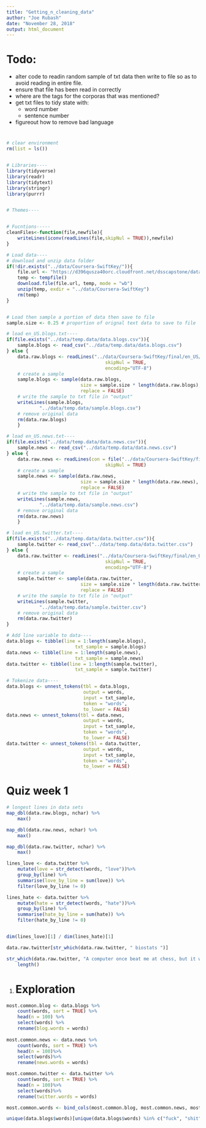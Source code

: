 ```yaml
---
title: "Getting_n_cleaning_data"
author: "Joe Rubash"
date: "November 28, 2018"
output: html_document
---
```


# Todo:
- alter code to readin random sample of txt data then write to file so as to avoid reading in entire file.
- ensure that file has been read in correctly
- where are the tags for the corporas that was mentioned?
- get txt files to tidy state with:
    - word number
    - sentence number
- figureout how to remove bad language

# ##############################################################################
```r
# clear environment
rm(list = ls())


# Libraries----
library(tidyverse)
library(readr)
library(tidytext)
library(stringr)
library(purrr)


# Themes----


# Fucntions-----
cleanFiles<-function(file,newfile){
    writeLines(iconv(readLines(file,skipNul = TRUE)),newfile)
}

# Load data----
# download and unzip data folder
if(!dir.exists("../data/Coursera-SwiftKey/")){
    file.url <- "https://d396qusza40orc.cloudfront.net/dsscapstone/dataset/Coursera-SwiftKey.zip"
    temp <- tempfile()
    download.file(file.url, temp, mode = "wb")
    unzip(temp, exdir = "../data/Coursera-SwiftKey")
    rm(temp)
}


# Load then sample a portion of data then save to file
sample.size <- 0.25 # proportion of orignal text data to save to file

# load en_US.blogs.txt----
if(file.exists("../data/temp.data/data.blogs.csv")){
    sample.blogs <- read_csv("../data/temp.data/data.blogs.csv")
} else {
    data.raw.blogs <- readLines("../data/Coursera-SwiftKey/final/en_US/en_US.blogs.txt",
                                    skipNul = TRUE,
                                    encoding="UTF-8")
    # create a sample
    sample.blogs <- sample(data.raw.blogs,
                           size = sample.size * length(data.raw.blogs),
                           replace = FALSE)
    # write the sample to txt file in "output"
    writeLines(sample.blogs,
            "../data/temp.data/sample.blogs.csv")
    # remove original data
    rm(data.raw.blogs)
    }

# load en_US.news.txt----
if(file.exists("../data/temp.data/data.news.csv")){
    sample.news <- read_csv("../data/temp.data/data.news.csv")
} else {
    data.raw.news <- readLines(con = file("../data/Coursera-SwiftKey/final/en_US/en_US.news.txt", "rb"),
                                    skipNul = TRUE)
    # create a sample
    sample.news <- sample(data.raw.news,
                           size = sample.size * length(data.raw.news),
                           replace = FALSE)
    # write the sample to txt file in "output"
    writeLines(sample.news,
            "../data/temp.data/sample.news.csv")
    # remove original data
    rm(data.raw.news)
    }

# load en_US.twitter.txt----
if(file.exists("../data/temp.data/data.twitter.csv")){
    sample.twitter <- read_csv("../data/temp.data/data.twitter.csv")
} else {
    data.raw.twitter <- readLines("../data/Coursera-SwiftKey/final/en_US/en_US.twitter.txt",
                                    skipNul = TRUE,
                                    encoding="UTF-8")
    # create a sample
    sample.twitter <- sample(data.raw.twitter,
                           size = sample.size * length(data.raw.twitter),
                           replace = FALSE)
    # write the sample to txt file in "output"
    writeLines(sample.twitter,
            "../data/temp.data/sample.twitter.csv")
    # remove original data
    rm(data.raw.twitter)
}

# Add line variable to data----
data.blogs <- tibble(line = 1:length(sample.blogs),
                         txt_sample = sample.blogs)
data.news <- tibble(line = 1:length(sample.news),
                         txt_sample = sample.news)
data.twitter <- tibble(line = 1:length(sample.twitter),
                         txt_sample = sample.twitter)

# Tokenize data----
data.blogs <- unnest_tokens(tbl = data.blogs,
                            output = words,
                            input = txt_sample,
                            token = "words",
                            to_lower = FALSE)
data.news <- unnest_tokens(tbl = data.news,
                            output = words,
                            input = txt_sample,
                            token = "words",
                            to_lower = FALSE)
data.twitter <- unnest_tokens(tbl = data.twitter,
                            output = words,
                            input = txt_sample,
                            token = "words",
                            to_lower = FALSE)

```                            
# ##############################################################################

# Quiz week 1
```r
# longest lines in data sets
map_dbl(data.raw.blogs, nchar) %>% 
    max()

map_dbl(data.raw.news, nchar) %>% 
    max()

map_dbl(data.raw.twitter, nchar) %>% 
    max()

```
```r
lines_love <- data.twitter %>% 
    mutate(love = str_detect(words, "love"))%>%
    group_by(line) %>%
    summarise(love_by_line = sum(love)) %>% 
    filter(love_by_line != 0)

lines_hate <- data.twitter %>% 
    mutate(hate = str_detect(words, "hate"))%>%
    group_by(line) %>%
    summarise(hate_by_line = sum(hate)) %>% 
    filter(hate_by_line != 0)


dim(lines_love)[1] / dim(lines_hate)[1]
```
```r
data.raw.twitter[str_which(data.raw.twitter, " biostats ")]
```

```r
str_which(data.raw.twitter, "A computer once beat me at chess, but it was no match for me at kickboxing") %>% 
    length()
```
#.
# Exploration
```r
most.common.blog <- data.blogs %>%
    count(words, sort = TRUE) %>% 
    head(n = 100) %>% 
    select(words) %>% 
    rename(blog.words = words)
   
most.common.news <- data.news %>%
    count(words, sort = TRUE) %>% 
    head(n = 100)%>% 
    select(words)%>% 
    rename(news.words = words)

most.common.twitter <- data.twitter %>%
    count(words, sort = TRUE) %>% 
    head(n = 100)%>% 
    select(words)%>% 
    rename(twitter.words = words)

most.common.words <- bind_cols(most.common.blog, most.common.news, most.common.twitter)

```
```r
unique(data.blogs$words)[unique(data.blogs$words) %in% c("fuck", "shit", "pussy")]
```
